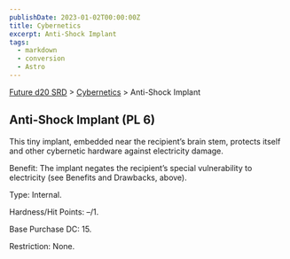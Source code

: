 ```yaml
---
publishDate: 2023-01-02T00:00:00Z
title: Cybernetics
excerpt: Anti-Shock Implant
tags:
  - markdown
  - conversion
  - Astro
---
```






[Future d20 SRD](/#futureD20) > [Cybernetics](future-d20-srd-cybernetics-index) > Anti-Shock Implant




## Anti-Shock Implant (PL 6)


This tiny implant, embedded near the recipient’s brain stem, protects itself and other cybernetic hardware against electricity damage.


Benefit: The implant negates the recipient’s special vulnerability to electricity (see Benefits and Drawbacks, above).


Type: Internal.


Hardness/Hit Points: –/1.


Base Purchase DC: 15.


Restriction: None.



